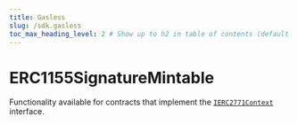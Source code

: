 ---
title: Gasless
slug: /sdk.gasless
toc_max_heading_level: 2 # Show up to h2 in table of contents (default is up to h3)
---

# ERC1155SignatureMintable

Functionality available for contracts that implement the
[`IERC2771Context`](/contracts/IERC2771Context) interface.

